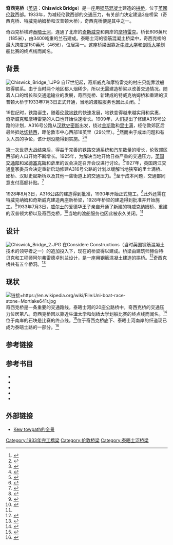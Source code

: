 {{Infobox Bridge
|bridge_name   = 奇西克桥
|image         = Chiswick-Bridge-15-540-3.jpg
|carries       = [[A316号公路|A316号公路]]
|crosses       = [[泰晤士河|泰晤士河]]
|locale        = 奇斯威克和摩特雷克
|designer      = 
|design        = [[上承式拱桥|上承式拱桥]]
|material      = [[钢筋混凝土|钢筋混凝土]]
|spans         = 5
|pierswater    = 2
|mainspan      = {{convert|150|ft|m}}
|length        = {{convert|606|ft|m}}
|width         = {{convert|70|ft|m}}
|below         = {{convert|39|ft|m|sigfig=2}}（[[海图基准面|海图基准面]]）<ref>{{citation|url=http://www.pla.co.uk/display_fixedpage.cfm/id/174/site/navigation|title=Thames Bridges Heights|publisher=Port of London Authority|accessdate=2009-05-25|archive-date=2009-06-03|archive-url=https://www.webcitation.org/5hGRHqDoy?url=http://www.pla.co.uk/display_fixedpage.cfm/id/174/site/navigation|dead-url=no}}</ref>
|traffic       = 39710辆（2004年）<ref name="Cookson316">{{Harvnb|Cookson|2006|p=316}}</ref>
|open          = 1993年7月3日
|builder       = [[克利夫兰地桥梁工程公司|克利夫兰地桥梁工程公司]]
|coordinates   = {{coord|51|28|23|N|0|16|11|W|region:GB_type:landmark|display=inline,title}}
}}
'''奇西克桥'''（[[英语|英语]]：'''Chiswick Bridge'''）是一座用[[钢筋混凝土|钢筋混凝土]]建造的[[拱桥|拱桥]]，位于[[英國|英國]][[伦敦|伦敦]]西部。1933年，为减轻伦敦西部的交通压力，有关部门决定建造3座桥梁（奇西克桥、特威克纳姆桥和汉普顿大桥），奇西克桥便是其中之一。

奇西克桥横跨[[泰晤士河|泰晤士河]]，连通了北岸的[[奇斯威克|奇斯威克]]和南岸的[[摩特雷克|摩特雷克]]。桥长606英尺（185米），由3400吨重的兰石建成。泰晤士河的钢筋混凝土桥梁中，奇西克桥的最大跨度是150英尺（46米），位居第一。这座桥梁因靠近[[牛津大学|牛津大学]]和[[剑桥大学|剑桥大学]]划船比赛的终点线而闻名。

==背景==
[[File:Chiswick_Bridge_1.JPG|left]]
自17世纪起，奇斯威克和摩特雷克的村庄只能靠渡船取得联系。由于当时两个地区都人烟稀少，所以无需建造桥梁以改善交通情况。随着人口的增长和交通运输业的发展，奇西克桥、新建成的特威克纳姆桥和重建的汉普顿大桥于1933年7月3日正式开通，当地的渡船服务也因此关闭。<ref name="Matthews42">{{Harvnb|Matthews|2008|p=42}}</ref>

19世纪时，铁路诞生，随着[[伦敦地铁|伦敦地铁]]的快速发展，地铁变得越来越实用和实惠，奇斯威克和摩特雷克的人口也开始快速增长。1909年，人们提出了修建A316号公路的计划，A316号公路从[[漢默史密斯|汉默史密斯]]出发，绕过[[泰晤士河畔金斯頓|金斯敦]]和[[里士满_(英国)|里士满]]，经伦敦郊区后最终抵达[[切特西|切特西]]，距伦敦市中心西部18英里（29公里）。<ref name="Matthews423">{{Harvnb|Matthews|2008|p=42}}</ref>然而由于成本问题和有关人员的争论，该计划没能得到实施。<ref name="Matthews422">{{Harvnb|Matthews|2008|p=42}}</ref><ref name="Cookson41">{{Harvnb|Cookson|2006|p=41}}</ref>

[[第一次世界大战|第一次世界大战]]结束后，得益于完善的铁路交通系统和[[汽车|汽车]]数量的增长，伦敦郊区西部的人口开始不断增长。1925年，为解决当地开始日益严重的交通压力，[[英國運輸部|英国交通部]]和[[米德塞克斯|米德塞克斯]]和[[薩里郡|萨里]]的议会决定召开会议进行讨论。<ref name="Smith41">{{Harvnb|Smith|2001|p=41}}</ref>1927年，英国跨江交通皇家委员会决定重新启动修建A316号公路的计划以缓解当地狭窄的里士满桥、邱桥、汉默史密斯桥以及其他一些街道上的交通压力。<ref name="Davenport832">{{Harvnb|Davenport|2006|p=83}}</ref>至于成本问题，交通部同意支付高额补贴。<ref name="Matthews424">{{Harvnb|Matthews|2008|p=42}}</ref>

1928年8月3日，A316公路的建造得到批准，1930年开始正式施工。<ref name="Matthews426">{{Harvnb|Matthews|2008|p=42}}</ref>此外还需在特威克纳姆和奇斯威克建造两座新桥梁，1928年桥梁的建造得到批准并开始施工。<ref name="Davenport833">{{Harvnb|Davenport|2006|p=83}}</ref>1933年7月3日，[[威尔士|威尔士]]的爱德华王子亲自开通了新建的特威克纳姆桥、重建的汉普顿大桥以及奇西克桥，<ref name="Davenport834">{{Harvnb|Davenport|2006|p=83}}</ref>当地的渡船服务也因此被永久关闭。<ref name="Matthews42" />

== 设计 ==
[[File:Chiswick_Bridge_2.JPG|thumb]]
在Considère Constructions（当时英国钢筋混凝土技术的领导者之一）的追加投入下，现在的桥梁得以建成。桥梁由建筑师赫伯特·贝克和工程师阿尔弗雷德卓别兰设计，是一座用钢筋混凝土建造的拱桥。<ref name="Davenport83">{{Harvnb|Davenport|2006|p=83}}</ref>奇西克桥共有五个桥洞。<ref name="Davenport835">{{Harvnb|Davenport|2006|p=83}}</ref>

== 现状 ==
[[File:Uni-boat-race-stone=Mortlake641r.jpg|链接=https://en.wikipedia.org/wiki/File:Uni-boat-race-stone=Mortlake641r.jpg]]
奇西克桥是一条重要的交通路线，泰晤士河的20座公路桥中，奇西克桥的交通压力位居第八。奇西克桥因以靠近[[牛津大学|牛津大学]]和[[剑桥大学|剑桥大学]]划船比赛的终点线而闻名。<ref name="Pay93">{{Harvnb|Pay|Lloyd|Waldegrave|2009|p=93}}</ref>位于南岸的石块是比赛的终点线。<ref name="Matthews43">{{Harvnb|Matthews|2008|p=43}}</ref>位于奇西克桥底下、泰晤士河南岸的纤道现已成为泰晤士路的一部分。<ref name="Matthews432">{{Harvnb|Matthews|2008|p=43}}</ref>

==参考链接==
{{Commonscat|Chiswick Bridge|奇西克桥}}
	<references />
==参考书目==
{{refbegin}}
*{{citation|last=Cookson|first=Brian|title=Crossing the River|publisher=Mainstream|location=Edinburgh|year=2006|isbn=1-84018-976-2|oclc=63400905}}
*{{citation|last=Davenport|first=Neil|title=Thames Bridges: From Dartford to the source|publisher=Silver Link Publishing|location=Kettering|year=2006|isbn=1-85794-229-9}}
*{{citation|last=Matthews|first=Peter|title=London's Bridges|publisher=Shire|location=Oxford|year=2008|isbn=978-0-7478-0679-0|oclc=213309491}}
*{{citation|last1=Pay|first1=Ian|last2=Lloyd|first2=Sampson|last3=Waldegrave|first3=Keith|title=London's Bridges: Crossing the royal river|publisher=Artists' and Photographers' Press|location=Wisley|year=2009|isbn=978-1-904332-90-9|oclc=280442308}}
*{{citation|last=Smith|first=Denis|title=Civil Engineering Heritage London and the Thames Valley|publisher=Thomas Telford|location=London|year=2001|isbn=0-7277-2876-8}}
{{refend}}

==外部链接==
* [https://web.archive.org/web/20061024100613/http://www.virtual-chiswick.ukonline.co.uk/panoramas/river_front.htm Kew towpath的全景]

{{Crossings navbox
|structure = [[桥梁|桥梁]]
|place = [[泰晤士河|泰晤士河]]
|upstream=[[基尤铁路桥|基尤铁路桥]]|downstream=[[巴恩斯铁路桥|巴恩斯铁路桥]]|bridge = 奇西克桥<br>[[英國國家格網參考系統|英國國家格網參考系統]]: {{gbmappingsmall|TQ202763}}
}}
{{Authority control}}

[[Category:1933年完工橋梁|Category:1933年完工橋梁]]
[[Category:伦敦桥梁|Category:伦敦桥梁]]
[[Category:泰晤士河桥梁|Category:泰晤士河桥梁]]